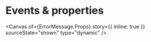 
<Meta of={ErrorMessage} name="Events & properties" />

# Events & properties

<Canvas
  of={ErrorMessage.Props}
  story={{ inline: true }}
  sourceState="shown"
  type="dynamic"
/>

<Controls of={ErrorMessage.Props} sort="requiredFirst" />

